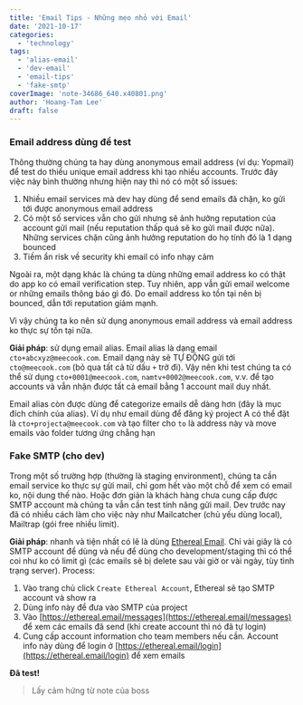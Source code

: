 ```yaml
---
title: 'Email Tips - Những mẹo nhỏ với Email'
date: '2021-10-17'
categories:
  - 'technology'
tags:
  - 'alias-email'
  - 'dev-email'
  - 'email-tips'
  - 'fake-smtp'
coverImage: 'note-34686_640.x40801.png'
author: 'Hoang-Tam Lee'
draft: false
---
```


### Email address dùng để test

Thông thường chúng ta hay dùng anonymous email address (ví dụ: Yopmail) để test do thiếu unique email address khi tạo nhiều accounts. Trước đây việc này bình thường nhưng hiện nay thì nó có một số issues:

1. Nhiều email services mà dev hay dùng để send emails đã chặn, ko gửi tới được anonymous email address
2. Có một số services vẫn cho gửi nhưng sẽ ảnh hưởng reputation của account gửi mail (nếu reputation thấp quá sẽ ko gửi mail được nữa). Những services chặn cũng ảnh hưởng reputation do họ tính đó là 1 dạng bounced
3. Tiềm ẩn risk về security khi email có info nhạy cảm

Ngoài ra, một dạng khác là chúng ta dùng những email address ko có thật do app ko có email verification step. Tuy nhiên, app vẫn gửi email welcome or những emails thông báo gì đó. Do email address ko tồn tại nên bị bounced, dẫn tới reputation giảm mạnh.

Vì vậy chúng ta ko nên sử dụng anonymous email address và email address ko thực sự tồn tại nữa.

**Giải pháp**: sử dụng email alias. Email alias là dạng email `cto+abcxyz@meecook.com`. Email dạng này sẽ TỰ ĐỘNG gửi tới `cto@meecook.com` (bỏ qua tất cả từ dấu `+` trở đi). Vậy nên khi test chúng ta có thể sử dụng `cto+0001@meecook.com`, `namtv+0002@meecook.com`, v.v. để tạo accounts và vẫn nhận được tất cả email bằng 1 account mail duy nhất.

Email alias còn được dùng để categorize emails dễ dàng hơn (đây là mục đích chính của alias). Ví dụ như email dùng để đăng ký project A có thể đặt là `cto+projecta@meecook.com` và tạo filter cho `to` là address này và move emails vào folder tương ứng chẳng hạn

### Fake SMTP (cho dev)

Trong một số trường hợp (thường là staging environment), chúng ta cần email service ko thực sự gửi mail, chỉ gom hết vào một chỗ để xem có email ko, nội dung thế nào. Hoặc đơn giản là khách hàng chưa cung cấp được SMTP account mà chúng ta vẫn cần test tính năng gửi mail. Dev trước nay đã có nhiều cách làm cho việc này như Mailcatcher (chủ yếu dùng local), Mailtrap (gói free nhiều limit).

**Giải pháp**: nhanh và tiện nhất có lẽ là dùng [Ethereal Email](https://ethereal.email/). Chỉ vài giây là có SMTP account để dùng và nếu để dùng cho development/staging thì có thể coi như ko có limit gì (các emails sẽ bị delete sau vài giờ or vài ngày, tùy tình trạng server). Process:

1. Vào trang chủ click `Create Ethereal Account`, Ethereal sẽ tạo SMTP account và show ra
2. Dùng info này để đưa vào SMTP của project
3. Vào [](https://ethereal.email/messages)[https://ethereal.email/messages](https://ethereal.email/messages) để xem các emails đã send (khi create account thì nó đã tự login)
4. Cung cấp account information cho team members nếu cần. Account info này dùng để login ở [](https://ethereal.email/login)[https://ethereal.email/login](https://ethereal.email/login) để xem emails

**Đã test!**

> Lấy cảm hứng từ note của boss
